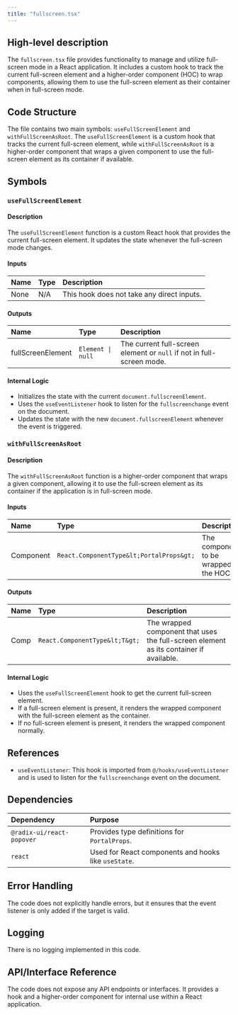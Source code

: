 ```yaml
---
title: "fullscreen.tsx"
---
```


## High-level description

The `fullscreen.tsx` file provides functionality to manage and utilize full-screen mode in a React application. It includes a custom hook to track the current full-screen element and a higher-order component (HOC) to wrap components, allowing them to use the full-screen element as their container when in full-screen mode.

## Code Structure

The file contains two main symbols: `useFullScreenElement` and `withFullScreenAsRoot`. The `useFullScreenElement` is a custom hook that tracks the current full-screen element, while `withFullScreenAsRoot` is a higher-order component that wraps a given component to use the full-screen element as its container if available.

## Symbols

### `useFullScreenElement`
#### Description
The `useFullScreenElement` function is a custom React hook that provides the current full-screen element. It updates the state whenever the full-screen mode changes.

#### Inputs
| Name | Type | Description |
|:-----|:-----|:------------|
| None | N/A  | This hook does not take any direct inputs. |

#### Outputs
| Name | Type | Description |
|:-----|:-----|:------------|
| fullScreenElement | `Element \| null` | The current full-screen element or `null` if not in full-screen mode. |

#### Internal Logic
- Initializes the state with the current `document.fullscreenElement`.
- Uses the `useEventListener` hook to listen for the `fullscreenchange` event on the document.
- Updates the state with the new `document.fullscreenElement` whenever the event is triggered.

### `withFullScreenAsRoot`
#### Description
The `withFullScreenAsRoot` function is a higher-order component that wraps a given component, allowing it to use the full-screen element as its container if the application is in full-screen mode.

#### Inputs
| Name | Type | Description |
|:-----|:-----|:------------|
| Component | `React.ComponentType&lt;PortalProps&gt;` | The component to be wrapped by the HOC. |

#### Outputs
| Name | Type | Description |
|:-----|:-----|:------------|
| Comp | `React.ComponentType&lt;T&gt;` | The wrapped component that uses the full-screen element as its container if available. |

#### Internal Logic
- Uses the `useFullScreenElement` hook to get the current full-screen element.
- If a full-screen element is present, it renders the wrapped component with the full-screen element as the container.
- If no full-screen element is present, it renders the wrapped component normally.

## References

- `useEventListener`: This hook is imported from `@/hooks/useEventListener` and is used to listen for the `fullscreenchange` event on the document.

## Dependencies

| Dependency | Purpose |
|:-----------|:--------|
| `@radix-ui/react-popover` | Provides type definitions for `PortalProps`. |
| `react` | Used for React components and hooks like `useState`. |

## Error Handling

The code does not explicitly handle errors, but it ensures that the event listener is only added if the target is valid.

## Logging

There is no logging implemented in this code.

## API/Interface Reference

The code does not expose any API endpoints or interfaces. It provides a hook and a higher-order component for internal use within a React application.